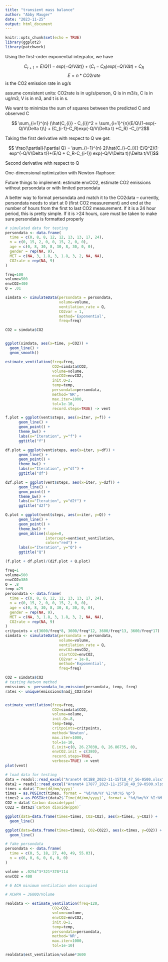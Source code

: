 ```yaml
---
title: "transient mass balance"
author: "Abby Mauger"
date: "2023-11-25"
output: html_document
---
```


```r
knitr::opts_chunk$set(echo = TRUE)
library(ggplot2)
library(patchwork)
```

Using the first-order exponential integrator, we have

$$ C_{t+1} = E/Q\{1-exp(-Q/V\Delta t)\} + (C_{t}-C_R)exp(-Q/V\Delta t) +C_R $$
$$ E = n * CO2rate $$ is the CO2 emission rate in ug/s

assume consistent units: CO2rate is in ug/s/person, Q is in m3/s, C is in ug/m3, V is in m3, and t is in s.

We want to minimize the sum of squares between the predicted C and observed C

$$ \sum_{i=1}^{n} (\hat{C_{i}} - C_{i})^2 = \sum_{i=1}^{n}(E/Q\{1-exp(-Q/V\Delta t)\} + (C_{i-1}-C_R)exp(-Q/V\Delta t) +C_R) -C_i)^2$$

Taking the first derivative with respect to Q we get:

$$ \frac{\partial}{\partial Q} = \sum_{i=1}^{n} 2(\hat{C_i}-C_i)[(-E/Q^2)(1-exp^{-Q/V\Delta t})+(E/Q + C_R-C_{i-1})
exp(-Q/V\Delta t)(\Delta t/V)]$$


Second derivative with respect to Q




One-dimensional optimization with Newton-Raphson:

Future things to implement: estimate envCO2, estimate CO2 emissions without persondata or with limited persondata

A better way to format persondata and match it to the CO2data
-- currently, persondata needs to start at 0 (first CO2 measurement) and end at the number of hours from the first to last CO2 measurement. If it is a 24 hour period, this is pretty simple. If it is >24 hours, care must be taken to make sure persondata is formatted properly

```r
# simulated data for testing
persondata <- data.frame(
  time = c(0, 8, 8, 12, 12, 13, 13, 17, 24),
  n = c(0, 15, 2, 0, 0, 15, 2, 0, 0),
  age = c(0, 8, 30, 8, 30, 8, 30, 0, 0),
  gender = rep(NA, 9),
  MET = c(NA, 3, 1.8, 3, 1.8, 3, 2, NA, NA),
  CO2rate = rep(NA, 9)
)

freq=100
volume=500
envCO2=400
Q = .01

simdata <- simulateData(persondata = persondata,
                        volume=volume, 
                        ventilation_rate = Q, 
                        CO2var = 1,
                        method='Exponential', 
                        freq=freq)

CO2 = simdata$CO2


ggplot(simdata, aes(x=time, y=CO2)) + 
  geom_line() +   
  geom_smooth()
```


```r
estimate_ventilation(freq=freq, 
                     CO2=simdata$CO2, 
                     volume=volume, 
                     envCO2=envCO2, 
                     init.Q=2, 
                     temp=temp, 
                     persondata=persondata, 
                     method='NR', 
                     max.iter=1000, 
                     tol=1e-10,
                     record.steps=TRUE) -> vent

f.plot = ggplot(vent$steps, aes(x=iter, y=f)) +
      geom_line() +
      geom_point() +
      theme_bw() +
      labs(x="Iteration", y="f") +
      ggtitle("f")

df.plot = ggplot(vent$steps, aes(x=iter, y=df)) +
      geom_line() +
      geom_point() +
      theme_bw() +
      labs(x="Iteration", y="df") +
      ggtitle("df")

d2f.plot = ggplot(vent$steps, aes(x=iter, y=d2f)) +
      geom_line() +
      geom_point() +
      theme_bw() +
      labs(x="Iteration", y="d2f") +
      ggtitle("d2f")

Q.plot = ggplot(vent$steps, aes(x=iter, y=Q)) +
      geom_line() +
      geom_point() +
      theme_bw() +
      geom_abline(slope=0,
                  intercept=vent$est_ventilation,
                  color="red") +
      labs(x="Iteration", y="Q") +
      ggtitle("Q")

(f.plot + df.plot)/(d2f.plot + Q.plot)

```

```r
freq=1
volume=500
envCO2=380
Q = .8
temp =25
persondata <- data.frame(
  time = c(0, 8, 8, 12, 12, 13, 13, 17, 24),
  n = c(0, 15, 2, 0, 0, 15, 2, 0, 0),
  age = c(0, 8, 30, 8, 30, 8, 30, 0, 0),
  gender = rep(NA, 9),
  MET = c(NA, 3, 1.8, 3, 1.8, 3, 2, NA, NA),
  CO2rate = rep(NA, 9)
)
critpoints = c(3600/freq*8, 3600/freq*12, 3600/freq*13, 3600/freq*17)
simdata <- simulateData(persondata = persondata,
                        volume=volume, 
                        ventilation_rate = Q, 
                        envCO2=envCO2,
                        startCO2=envCO2,
                        CO2var = 1e-8,
                        method='Exponential', 
                        freq=freq)

CO2 = simdata$CO2
# testing Netwon method
emissions <- persondata_to_emission(persondata, temp, freq)
rates <- unique(emissions$nadj_CO2rate)


estimate_ventilation(freq=freq, 
                     CO2=simdata$CO2, 
                     volume=volume, 
                     init.Q=.8, 
                     temp=temp, 
                     critpoints=critpoints,
                     method='Newton', 
                     max.iter=1000, 
                     tol=1e-10,
                     E.init=c(0, 26.27030, 0, 26.86735, 0),
                     envCO2.init = c(380),
                     record.steps=TRUE,
                     verbose=TRUE) -> vent
plot(vent)

```

```r
# load data for testing
data = readxl::read_excel("Aranet4 0C1B8_2023-11-15T18_47_56-0500.xlsx")
data2 = readxl::read_excel("Aranet4 17877_2023-11-15T18_49_59-0500.xlsx")
times = data$`Time(dd/mm/yyyy)`
times = as.POSIXct(times, format = "%d/%m/%Y %I:%M:%S %p")
times2 = as.POSIXct(data2$`Time(dd/mm/yyyy)`, format = "%d/%m/%Y %I:%M:%S %p")
CO2 = data$`Carbon dioxide(ppm)`
CO22 = data2$`Carbon dioxide(ppm)`

ggplot(data=data.frame(times=times, CO2=CO2), aes(x=times, y=CO2)) + 
  geom_line()

ggplot(data=data.frame(times=times2, CO2=CO22), aes(x=times, y=CO2)) + 
  geom_line()

# fake persondata
persondata <- data.frame(
  time = c(0, 5, 18, 27, 40, 49, 55.03),
  n = c(6, 0, 6, 0, 6, 0, 0)
)

volume = .0254^3*321*378*114
envCO2 = 400

# 6 ACH minimum ventilation when occupied

# ACHPH = 3600Q/Volume

realdata <- estimate_ventilation(freq=120, 
                     CO2=CO2, 
                     volume=volume, 
                     envCO2=envCO2, 
                     init.Q=1, 
                     temp=temp, 
                     persondata=persondata, 
                     method='NR', 
                     max.iter=1000, 
                     tol=1e-10)

realdata$est_ventilation/volume*3600
```
